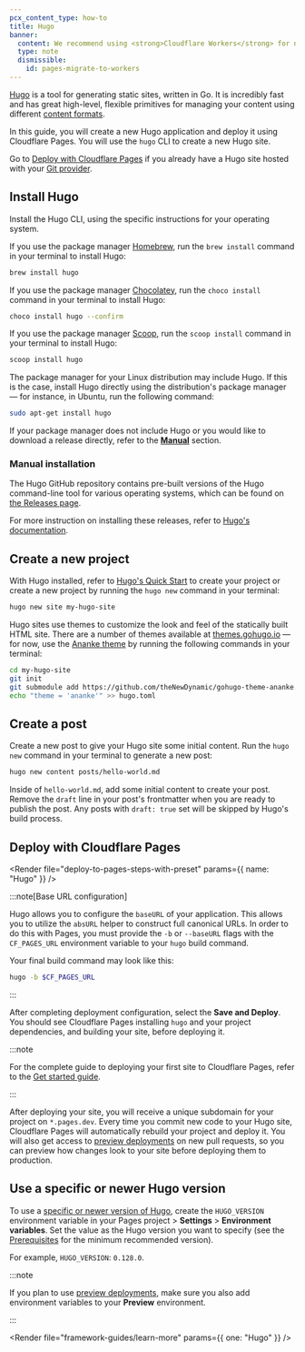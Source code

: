 ```yaml
---
pcx_content_type: how-to
title: Hugo
banner:
  content: We recommend using <strong>Cloudflare Workers</strong> for new projects. For existing Pages projects, see our <a href="/workers/static-assets/migrate-from-pages/">migration guide</a> and <a href="/workers/static-assets/migrate-from-pages/#compatibility-matrix">compatibility matrix</a>.
  type: note
  dismissible:
    id: pages-migrate-to-workers
---
```



[Hugo](https://gohugo.io/) is a tool for generating static sites, written in Go. It is incredibly fast and has great high-level, flexible primitives for managing your content using different [content formats](https://gohugo.io/content-management/formats/).

In this guide, you will create a new Hugo application and deploy it using Cloudflare Pages. You will use the `hugo` CLI to create a new Hugo site.

<Render file="tutorials-before-you-start" />

Go to [Deploy with Cloudflare Pages](#deploy-with-cloudflare-pages) if you already have a Hugo site hosted with your [Git provider](/pages/get-started/git-integration/).

## Install Hugo

Install the Hugo CLI, using the specific instructions for your operating system.

<Tabs> <TabItem label="macos">

If you use the package manager [Homebrew](https://brew.sh), run the `brew install` command in your terminal to install Hugo:

```sh
brew install hugo
```

</TabItem>
<TabItem label="windows">

If you use the package manager [Chocolatey](https://chocolatey.org/), run the `choco install` command in your terminal to install Hugo:

```sh
choco install hugo --confirm
```

If you use the package manager [Scoop](https://scoop.sh/), run the `scoop install` command in your terminal to install Hugo:

```sh
scoop install hugo
```

</TabItem>
<TabItem label="linux">

The package manager for your Linux distribution may include Hugo. If this is the case, install Hugo directly using the distribution's package manager — for instance, in Ubuntu, run the following command:

```sh
sudo apt-get install hugo
```

If your package manager does not include Hugo or you would like to download a release directly, refer to the [**Manual**](/pages/framework-guides/deploy-a-hugo-site/#manual-installation) section.

</TabItem>
</Tabs>

### Manual installation

The Hugo GitHub repository contains pre-built versions of the Hugo command-line tool for various operating systems, which can be found on [the Releases page](https://github.com/gohugoio/hugo/releases).

For more instruction on installing these releases, refer to [Hugo's documentation](https://gohugo.io/getting-started/installing/).

## Create a new project

With Hugo installed, refer to [Hugo's Quick Start](https://gohugo.io/getting-started/quick-start/) to create your project or create a new project by running the `hugo new` command in your terminal:

```sh
hugo new site my-hugo-site
```

Hugo sites use themes to customize the look and feel of the statically built HTML site. There are a number of themes available at [themes.gohugo.io](https://themes.gohugo.io) — for now, use the [Ananke theme](https://themes.gohugo.io/themes/gohugo-theme-ananke/) by running the following commands in your terminal:

```sh
cd my-hugo-site
git init
git submodule add https://github.com/theNewDynamic/gohugo-theme-ananke.git themes/ananke
echo "theme = 'ananke'" >> hugo.toml
```

## Create a post

Create a new post to give your Hugo site some initial content. Run the `hugo new` command in your terminal to generate a new post:

```sh
hugo new content posts/hello-world.md
```

Inside of `hello-world.md`, add some initial content to create your post. Remove the `draft` line in your post's frontmatter when you are ready to publish the post. Any posts with `draft: true` set will be skipped by Hugo's build process.

<Render file="framework-guides/create-github-repository_no_init" />

## Deploy with Cloudflare Pages

<Render file="deploy-to-pages-steps-with-preset" params={{ name: "Hugo" }} />

<PagesBuildPreset framework="hugo" />

:::note[Base URL configuration]

Hugo allows you to configure the `baseURL` of your application. This allows you to utilize the `absURL` helper to construct full canonical URLs. In order to do this with Pages, you must provide the `-b` or `--baseURL` flags with the `CF_PAGES_URL` environment variable to your `hugo` build command.

Your final build command may look like this:

```sh
hugo -b $CF_PAGES_URL
```

:::

After completing deployment configuration, select the **Save and Deploy**. You should see Cloudflare Pages installing `hugo` and your project dependencies, and building your site, before deploying it.

:::note

For the complete guide to deploying your first site to Cloudflare Pages, refer to the [Get started guide](/pages/get-started/).

:::

After deploying your site, you will receive a unique subdomain for your project on `*.pages.dev`.
Every time you commit new code to your Hugo site, Cloudflare Pages will automatically rebuild your project and deploy it. You will also get access to [preview deployments](/pages/configuration/preview-deployments/) on new pull requests, so you can preview how changes look to your site before deploying them to production.

## Use a specific or newer Hugo version

To use a [specific or newer version of Hugo](https://github.com/gohugoio/hugo/releases), create the `HUGO_VERSION` environment variable in your Pages project > **Settings** > **Environment variables**. Set the value as the Hugo version you want to specify (see the [Prerequisites](https://gohugo.io/getting-started/quick-start/#prerequisites) for the minimum recommended version).

For example, `HUGO_VERSION`: `0.128.0`.

:::note

If you plan to use [preview deployments](/pages/configuration/preview-deployments/), make sure you also add environment variables to your **Preview** environment.

:::

<Render file="framework-guides/learn-more" params={{ one: "Hugo" }} />
